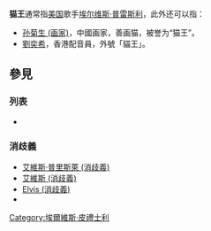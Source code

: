 {{noteTA
|G1=Show
|1=zh-tw:艾維斯; zh-hk:埃爾維斯; zh-cn:埃尔维斯; 
|2=zh-tw:普里斯萊; zh-hk:皮禮士利; zh-cn:普雷斯利;
}}'''猫王'''通常指[[美国|美国]]歌手[[埃尔维斯·普雷斯利|埃尔维斯·普雷斯利]]，此外还可以指：

* [[孙菊生_(画家)|孙菊生 (画家)]]，中國画家，善画猫，被誉为“猫王”。
* [[劉奕希|劉奕希]]，香港配音員，外號「貓王」。

== 參見 ==
=== 列表 ===
* {{link-en|有關或提及艾維斯·普里斯萊的歌曲列表|List of songs about or referencing Elvis Presley}}

=== 消歧義 ===
* [[艾維斯·普里斯萊_(消歧義)|艾維斯·普里斯萊 (消歧義)]]
* [[艾維斯|艾維斯 (消歧義)]]
* [[Elvis_(消歧义)|Elvis (消歧義)]]
* [[Category:埃爾維斯·皮禮士利|Category:埃爾維斯·皮禮士利]]

{{Disambig|CAT=二字消歧义}}